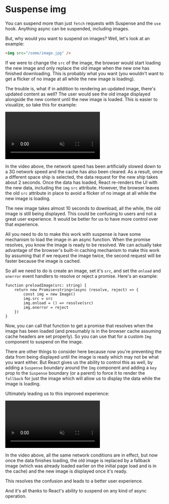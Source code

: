 # Suspense img

<EpicVideo url="https://www.epicreact.dev/workshops/react-suspense/intro-to-suspense-img" />

You can suspend more than just `fetch` requests with Suspense and the `use`
hook. Anything async can be suspended, including images.

But, why would you want to suspend on images? Well, let's look at an example:

```html
<img src="/some/image.jpg" />
```

If we were to change the `src` of the image, the browser would start loading the
new image and only replace the old image when the new one has finished
downloading. This is probably what you want (you wouldn't want to get a flicker
of no image at all while the new image is loading).

The trouble is, what if in addition to rendering an updated image, there's
updated content as well? The user would see the old image displayed alongside
the new content until the new image is loaded. This is easier to visualize, so
take this for example:

<video controls autoplay loop muted>
	<source
		src="https://www.dropbox.com/scl/fi/k8dnd1u92kd9obf348uq6/bad-img-loading.mp4?rlkey=aois484ivmdjne5n7diorc7xy&raw=1"
		type="video/mp4"
	/>
</video>

In the video above, the network speed has been artificially slowed down to a 3G
network speed and the cache has also been cleared. As a result, once a different
space ship is selected, the data request for the new ship takes about 2 seconds.
Once the data has loaded, React re-renders the UI with the new data, including
the `img` `src` attribute. However, the browser leaves the old `src` attribute
in place to avoid a flicker of no image at all while the new image is loading.

The new image takes almost 10 seconds to download, all the while, the old image
is still being displayed. This could be confusing to users and not a great user
experience. It would be better for us to have more control over that experience.

All you need to do to make this work with suspense is have some mechanism to
load the image in an async function. When the promise resolves, you know the
image is ready to be resolved. We can actually take advantage of the browser's
built-in caching mechanism to make this work by assuming that if we request the
image twice, the second request will be faster because the image is cached.

So all we need to do is create an image, set it's `src`, and set the `onload`
and `onerror` event handlers to resolve or reject a promise. Here's an example:

```tsx
function preloadImage(src: string) {
	return new Promise<string>(async (resolve, reject) => {
		const img = new Image()
		img.src = src
		img.onload = () => resolve(src)
		img.onerror = reject
	})
}
```

Now, you can call that function to get a promise that resolves when the image
has been loaded (and presumably is in the browser cache assuming cache headers
are set properly). So you can use that for a custom `Img` component to suspend
on the image.

There are other things to consider here because now you're preventing the data
from being displayed until the image is ready which may not be what you want
either. But React gives us the ability to control this as well, by adding a
`Suspense` boundary around the `Img` component and adding a `key` prop to the
`Suspense` boundary (or a parent) to force it to render the `fallback` for just
the image which will allow us to display the data while the image is loading.

Ultimately leading us to this improved experience:

<video controls autoplay loop muted>
	<source
		src="https://www.dropbox.com/scl/fi/bur28nw0s3tgl7qy39vpm/better-img-loading.mp4?rlkey=y6rq0crkfirf6zd29e2hpb77o&raw=1"
		type="video/mp4"
	/>
</video>

In the video above, all the same network conditions are in effect, but now once
the data finishes loading, the old image is replaced by a fallback image (which
was already loaded earlier on the initial page load and is in the cache) and the
new image is displayed once it's ready.

This resolves the confusion and leads to a better user experience.

And it's all thanks to React's ability to suspend on any kind of async operation.
